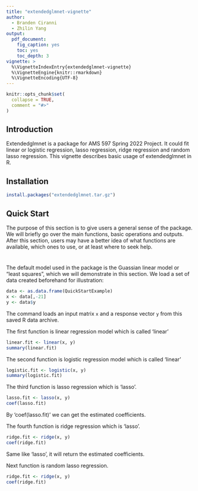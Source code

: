 ```yaml
---
title: "extendedglmnet-vignette"
author: 
  - Branden Ciranni
  - Zhilin Yang
output:
  pdf_document:
    fig_caption: yes
    toc: yes
    toc_depth: 3
vignette: >
  %\VignetteIndexEntry{extendedglmnet-vignette}
  %\VignetteEngine{knitr::rmarkdown}
  %\VignetteEncoding{UTF-8}
---
```


```r
knitr::opts_chunk$set(
  collapse = TRUE,
  comment = "#>"
)
```

## Introduction
Extendedglmnet is a package for AMS 597 Spring 2022 Project. It could fit linear or logistic regression, lasso regression, ridge regression and random lasso regression. This vignette describes basic usage of extendedglmnet in R. 


## Installation
```r
install.packages("extendedglmnet.tar.gz")
```


## Quick Start

The purpose of this section is to give users a general sense of the package. We will briefly go over the main functions, basic operations and outputs. After this section, users may have a better idea of what functions are available, which ones to use, or at least where to seek help.

#

The default model used in the package is the Guassian linear model or "least squares", which we will demonstrate in this section. We load a set of data created beforehand for illustration:
```r
data <- as.data.frame(QuickStartExample)
x <- data[,-21]
y <- data$y
```
The command loads an input matrix `x` and a response vector `y` from this saved R data archive.

The first function is linear regression model which is called 'linear'
```r
linear.fit <- linear(x, y)
summary(linear.fit)
```

The second function is logistic regression model which is called 'linear'
```r
logistic.fit <- logistic(x, y)
summary(logistic.fit)
```

The third function is lasso regression which is  'lasso'. 
```r
lasso.fit <- lasso(x, y)
coef(lasso.fit)
```
By 'coef(lasso.fit)' we can get the estimated coefficients.

The fourth function is ridge regression which is 'lasso'.
```r
ridge.fit <- ridge(x, y)
coef(ridge.fit)
```
Same like 'lasso', it will return the estimated coefficients.

Next function is random lasso regression.
```r
ridge.fit <- ridge(x, y)
coef(ridge.fit)
```
